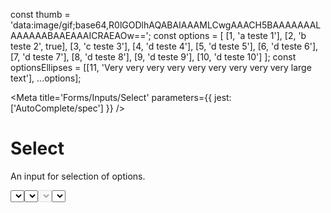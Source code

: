 
const thumb = 'data:image/gif;base64,R0lGODlhAQABAIAAAMLCwgAAACH5BAAAAAAALAAAAAABAAEAAAICRAEAOw==';
const options = [
  [1, 'a teste 1'],
  [2, 'b teste 2', true],
  [3, 'c teste 3'],
  [4, 'd teste 4'],
  [5, 'd teste 5'],
  [6, 'd teste 6'],
  [7, 'd teste 7'],
  [8, 'd teste 8'],
  [9, 'd teste 9'],
  [10, 'd teste 10']
];
const optionsEllipses = [[11, 'Very very very very very very very very very large text'], ...options];

<Meta title='Forms/Inputs/Select' parameters={{ jest: ['AutoComplete/spec'] }} />

# Select

An input for selection of options.

<Preview>
  <Story name='Default'>
    <Select style={{ width: '250px' }} placeholder="Placeholder here..." options={options}/>
  </Story>
</Preview>

<Preview>
  <Story name='Error'>
    <Select style={{ width: '250px' }}  error placeholder="Placeholder here..." options={options}/>
  </Story>
</Preview>

<Preview>
  <Story name='Disabled'>
    <Select style={{ width: '250px' }}  disabled placeholder="Placeholder here..." options={options}/>
  </Story>
</Preview>

#### No Placeholder

<Preview>
  <Story name='No Placeholder'>
    <Select style={{ width: '250px' }}  options={options}/>
  </Story>
</Preview>

<Props of={Select} />

# Select with filter

An input for selection of options.

<Preview>
  <Story name='Select with filter'>
    <SelectFiltered style={{ width: '250px' }} placeholder="Placeholder here..." options={options}/>
  </Story>
</Preview>


<Preview>
  <Story name='Select with filter and ellipses'>
    <SelectFiltered style={{ width: '250px' }} value={11} placeholder="Placeholder here..." options={optionsEllipses}/>
  </Story>
</Preview>

<Preview>
  <Story name='Select with filter and error'>
    <SelectFiltered style={{ width: '250px' }} error placeholder="Placeholder here..." options={options}/>
  </Story>
</Preview>


<Preview>
  <Story name='Select with filter and disabled'>
    <SelectFiltered style={{ width: '250px' }} disabled error placeholder="Placeholder here..." options={options}/>
  </Story>
</Preview>

<Props of={SelectFiltered} />

# MultiSelect

An input for selection of options.

<Preview>
  <Story name='MultiSelect'>
    <MultiSelect placeholder="Placeholder here..." options={options}/>
  </Story>
</Preview>


<Preview>
  <Story name='MultiSelect Error'>
    <MultiSelect error placeholder="Placeholder here..." options={options}/>
  </Story>
</Preview>


<Preview>
  <Story name='MultiSelect Disabled'>
    <MultiSelect disabled placeholder="Placeholder here..." options={options}/>
  </Story>
</Preview>


<Props of={MultiSelect} />

# MultiSelectFiltered

An input for selection of options.

<Preview>
  <Story name='MultiSelectFiltered'>
    <MultiSelectFiltered placeholder="Placeholder here..." onChange={action('change')} options={options}/>
  </Story>
</Preview>


<Preview>
  <Story name='MultiSelectFiltered error'>
    <MultiSelectFiltered error placeholder="Placeholder here..." onChange={action('change')} options={options}/>
  </Story>
</Preview>



<Preview>
  <Story name='MultiSelectFiltered disabled'>
    <MultiSelectFiltered disabled placeholder="Placeholder here..." onChange={action('change')} options={options}/>
  </Story>
</Preview>


<Props of={MultiSelectFiltered} />
